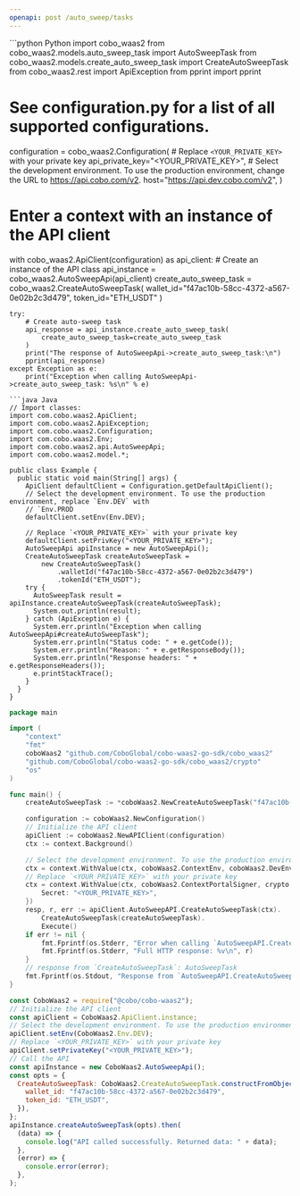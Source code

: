 ```yaml
---
openapi: post /auto_sweep/tasks
---
```


<RequestExample>
```python Python
import cobo_waas2
from cobo_waas2.models.auto_sweep_task import AutoSweepTask
from cobo_waas2.models.create_auto_sweep_task import CreateAutoSweepTask
from cobo_waas2.rest import ApiException
from pprint import pprint

# See configuration.py for a list of all supported configurations.
configuration = cobo_waas2.Configuration(
    # Replace `<YOUR_PRIVATE_KEY>` with your private key
    api_private_key="<YOUR_PRIVATE_KEY>",
    # Select the development environment. To use the production environment, change the URL to https://api.cobo.com/v2.
    host="https://api.dev.cobo.com/v2",
)
# Enter a context with an instance of the API client
with cobo_waas2.ApiClient(configuration) as api_client:
    # Create an instance of the API class
    api_instance = cobo_waas2.AutoSweepApi(api_client)
    create_auto_sweep_task = cobo_waas2.CreateAutoSweepTask(
        wallet_id="f47ac10b-58cc-4372-a567-0e02b2c3d479", token_id="ETH_USDT"
    )

    try:
        # Create auto-sweep task
        api_response = api_instance.create_auto_sweep_task(
            create_auto_sweep_task=create_auto_sweep_task
        )
        print("The response of AutoSweepApi->create_auto_sweep_task:\n")
        pprint(api_response)
    except Exception as e:
        print("Exception when calling AutoSweepApi->create_auto_sweep_task: %s\n" % e)

```
```java Java
// Import classes:
import com.cobo.waas2.ApiClient;
import com.cobo.waas2.ApiException;
import com.cobo.waas2.Configuration;
import com.cobo.waas2.Env;
import com.cobo.waas2.api.AutoSweepApi;
import com.cobo.waas2.model.*;

public class Example {
  public static void main(String[] args) {
    ApiClient defaultClient = Configuration.getDefaultApiClient();
    // Select the development environment. To use the production environment, replace `Env.DEV` with
    // `Env.PROD
    defaultClient.setEnv(Env.DEV);

    // Replace `<YOUR_PRIVATE_KEY>` with your private key
    defaultClient.setPrivKey("<YOUR_PRIVATE_KEY>");
    AutoSweepApi apiInstance = new AutoSweepApi();
    CreateAutoSweepTask createAutoSweepTask =
        new CreateAutoSweepTask()
            .walletId("f47ac10b-58cc-4372-a567-0e02b2c3d479")
            .tokenId("ETH_USDT");
    try {
      AutoSweepTask result = apiInstance.createAutoSweepTask(createAutoSweepTask);
      System.out.println(result);
    } catch (ApiException e) {
      System.err.println("Exception when calling AutoSweepApi#createAutoSweepTask");
      System.err.println("Status code: " + e.getCode());
      System.err.println("Reason: " + e.getResponseBody());
      System.err.println("Response headers: " + e.getResponseHeaders());
      e.printStackTrace();
    }
  }
}

```
```go Go
package main

import (
	"context"
	"fmt"
	coboWaas2 "github.com/CoboGlobal/cobo-waas2-go-sdk/cobo_waas2"
	"github.com/CoboGlobal/cobo-waas2-go-sdk/cobo_waas2/crypto"
	"os"
)

func main() {
	createAutoSweepTask := *coboWaas2.NewCreateAutoSweepTask("f47ac10b-58cc-4372-a567-0e02b2c3d479", "ETH_USDT")

	configuration := coboWaas2.NewConfiguration()
	// Initialize the API client
	apiClient := coboWaas2.NewAPIClient(configuration)
	ctx := context.Background()

	// Select the development environment. To use the production environment, replace coboWaas2.DevEnv with coboWaas2.ProdEnv
	ctx = context.WithValue(ctx, coboWaas2.ContextEnv, coboWaas2.DevEnv)
	// Replace `<YOUR_PRIVATE_KEY>` with your private key
	ctx = context.WithValue(ctx, coboWaas2.ContextPortalSigner, crypto.Ed25519Signer{
		Secret: "<YOUR_PRIVATE_KEY>",
	})
	resp, r, err := apiClient.AutoSweepAPI.CreateAutoSweepTask(ctx).
		CreateAutoSweepTask(createAutoSweepTask).
		Execute()
	if err != nil {
		fmt.Fprintf(os.Stderr, "Error when calling `AutoSweepAPI.CreateAutoSweepTask``: %v\n", err)
		fmt.Fprintf(os.Stderr, "Full HTTP response: %v\n", r)
	}
	// response from `CreateAutoSweepTask`: AutoSweepTask
	fmt.Fprintf(os.Stdout, "Response from `AutoSweepAPI.CreateAutoSweepTask`: %v\n", resp)
}

```
```javascript JavaScript
const CoboWaas2 = require("@cobo/cobo-waas2");
// Initialize the API client
const apiClient = CoboWaas2.ApiClient.instance;
// Select the development environment. To use the production environment, replace `Env.DEV` with `Env.PROD`
apiClient.setEnv(CoboWaas2.Env.DEV);
// Replace `<YOUR_PRIVATE_KEY>` with your private key
apiClient.setPrivateKey("<YOUR_PRIVATE_KEY>");
// Call the API
const apiInstance = new CoboWaas2.AutoSweepApi();
const opts = {
  CreateAutoSweepTask: CoboWaas2.CreateAutoSweepTask.constructFromObject({
    wallet_id: "f47ac10b-58cc-4372-a567-0e02b2c3d479",
    token_id: "ETH_USDT",
  }),
};
apiInstance.createAutoSweepTask(opts).then(
  (data) => {
    console.log("API called successfully. Returned data: " + data);
  },
  (error) => {
    console.error(error);
  },
);

```
</RequestExample>